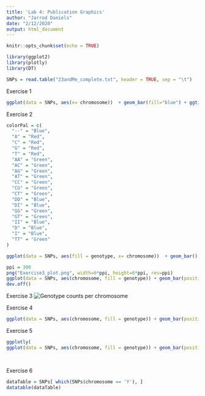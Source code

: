 ```yaml
---
title: 'Lab 4: Publication Graphics'
author: "Jarrod Daniels"
date: "2/12/2020"
output: html_document
---
```


```r
knitr::opts_chunk$set(echo = TRUE)
```


```r
library(ggplot2)
library(plotly)
library(DT)
```


```r
SNPs = read.table("23andMe_complete.txt", header = TRUE, sep = "\t")
```



Exercise 1
```r
ggplot(data = SNPs, aes(x= chromosome))  + geom_bar(fill="blue") + ggtitle("Count of SNPs in Each Chromosome") + labs(y= "SNP Count", x = "Chromosome")
```

Exercise 2
```r
colorPal = c(
  "--" = "Blue",
  "A" = "Red",
  "C" = "Red",
  "G" = "Red",
  "T" = "Red",
  "AA" = "Green",
  "AC" = "Green",
  "AG" = "Green",
  "AT" = "Green",
  "CC" = "Green",
  "CG" = "Green",
  "CT" = "Green",
  "DD" = "Blue",
  "DI" = "Blue",
  "GG" = "Green",
  "GT" = "Green",
  "II" = "Blue",
  "D" = "Blue",
  "I" = "Blue",
  "TT" = "Green"
)

ggplot(data = SNPs, aes(fill = genotype, x= chromosome))  + geom_bar() + ggtitle("Genotype Contribution to Chromosome Count") + labs(y = "Count", x = "Chromosome ")  + scale_fill_manual(values = colorPal)
```
```r
ppi = 300
png("Exercise3_plot.png", width=6*ppi, height=6*ppi, res=ppi)
ggplot(data = SNPs, aes(chromosome, fill = genotype)) + geom_bar(position='dodge') + ggtitle("Individual Genotype Count Per Chromosome") + labs(x = "Chromosome", y = "Count")
dev.off()
```
Exercise 3
![Genotype counts per chromosome](Exercise3_plot.png) 




Exercise 4
```r
ggplot(data = SNPs, aes(chromosome, fill = genotype)) + geom_bar(position='dodge') + facet_wrap(~SNPs$genotype, ncol = 2) + ggtitle("Wrapped Graphs of Genotype Counts Per Chromosome") + labs(x ="Chromosome", y ="Count")
```



Exercise 5
```r
ggplotly(
ggplot(data = SNPs, aes(chromosome, fill = genotype)) + geom_bar(position='dodge') + facet_wrap(~SNPs$genotype, ncol = 2) + ggtitle("Wrapped Graphs of Genotype Counts Per Chromosome (Plotly)") + labs(x ="Chromosome", y ="Count"), width = 1000, height = 1000)

  
```



Exercise 6
```r
dataTable = SNPs[ which(SNPs$chromosome == 'Y'), ]
datatable(dataTable)
```









